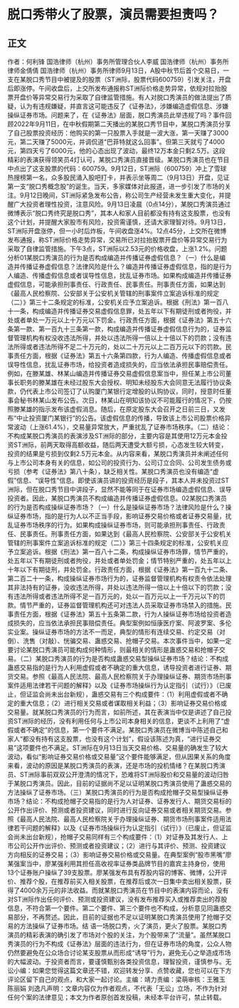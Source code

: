 # 脱口秀带火了股票，演员需要担责吗？
## 正文
作者：何利锋 国浩律师（杭州）事务所管理合伙人李威 国浩律师（杭州）事务所律师金倩倩 国浩律师（杭州）事务所律师9月13日，A股中秋节后首个交易日，一支在某脱口秀节目中被提及的股票（ST洲际，股票代码600759）引发关注，开盘后即涨停。午间收盘后，上交所发布通报称ST洲际价格走势异常，依规对拉抬股票开盘价等异常交易行为采取了自律监管措施。有人对脱口秀演员的做法提出了质疑，认为有违规嫌疑，并直言这可能违反了《证券法》，涉嫌编造虚假信息、涉嫌操纵证券市场。问题来了，在《证券法》层面，脱口秀演员此举违规了吗？事件回顾2022年9月11日，在中秋假期第二天播出的某脱口秀节目中，某脱口秀演员分享了自己股票投资经历：他购买的第一只股票入手就是一波大涨，第一天赚了3000元，第二天赚了5000元，并调侃道“巴菲特就这么回事”。但第三天就亏了4000元，第四天亏了6000元，他的心态出现了波动，最终12万本金只剩2.5万。这段精彩的表演获得领笑员4灯认可，某脱口秀演员直接晋级。某脱口秀演员也在节目中点出了这支股票的代码：600759。9月12日，ST洲际（600759）冲上了雪球热搜榜第一名，众多股民涌入股吧打卡，并表示坐等周二（9月13日）开盘，见证第一支“脱口秀概念股”的诞生。当天，多家媒体对此报道，进一步引发了市场的关注。9月12日晚间，ST洲际紧急发布公告，称公司生产经营未发生重大变化，并提醒广大投资者理性投资，注意风险。9月13日凌晨（0点14分），某脱口秀演员通过微博表示“脱口秀终究是脱口秀”，其本人和家人目前都没有持有这支股票，也没有这个计划，并提醒大家股市有风险，投资需谨慎，还请大家理智对待。9月13日，ST洲际开盘涨停，但一小时后炸板，午间收盘涨4%。12点45分，上交所在微博发布通报，称ST洲际价格走势异常，交易所已对拉抬股票开盘价等异常交易行为采取了自律监管措施。下午3点，ST洲际以2.53元的价格收盘，上涨1.2%。问题分析01某脱口秀演员的行为是否构成编造并传播证券虚假信息？（一）什么是编造并传播证券虚假信息？法律风险是什么？编造并传播证券虚假信息，指的是行为人编造、传播虚假信息或者误导性信息，扰乱证券市场。如果构成编造并传播证券虚假信息，可能承担刑事责任、行政责任、民事责任。刑事责任方面，如果达到《最高人民检察院、公安部关于公安机关管辖的刑事案件立案追诉标准的规定（二）》第三十二条规定的标准，公安机关应予立案追诉。根据《刑法》第一百八十一条，构成编造并传播证券交易虚假信息罪，处五年以下有期徒刑或者拘役，并处或者单处一万元以上十万元以下罚金。行政责任方面，根据《证券法》第五十六条第一款、第一百九十三条第一款，构成编造并传播证券虚假信息行为的，证券监督管理机构有权没收违法所得，并处以违法所得一倍以上十倍以下的罚款；没有违法所得或者违法所得不足二十万元的，处以二十万元以上二百万元以下的罚款。民事责任方面，根据《证券法》第五十六条第四款，行为人编造、传播虚假信息或者误导性信息，扰乱证券市场，给投资者造成损失的，应当依法承担民事赔偿责任。例如，在滕某雄、林某山编造并传播证券交易虚假信息案当中，担任某上市公司董事长职务的滕某雄在未经过股东大会授权、明知未经股东大会同意无法履行协议条款，仍代表上市公司签订了认购厦门某银行定增股的认购协议，同时，授意时任董事会秘书林某山发布公告。次日，林某山在明知该协议不可能履行的情况下，仍按照滕某雄的指示发布该虚假消息。随后，在原定股东大会召开之日前三日，又发布“中止投资厦门某银行”的公告。该虚假信息的传播，导致该上市公司股票价格异常波动（上涨61.4%），交易量异常放大，严重扰乱了证券市场秩序。（二）结论：不构成某脱口秀演员的表演涉及ST洲际的部分，主要内容是其使用12万元本金投资ST洲际，前两天取得高额收益，随后两天遭受大额亏损，心态发生较大转变，投资的结果是亏损到仅剩2.5万元本金。从内容来看，某脱口秀演员并未阐述任何与上市公司本身有关的信息，如公司的投资行为、公司订立合同、公司发生债务或亏损（参考《证券法》第八十条），缺乏相关性。某脱口秀演员也没有编造“虚假”信息、“误导性”信息。即使该演员讲的投资经历是段子，其本人并未投资过ST洲际，但在脱口秀节目中讲段子，显然不能等同于在证券市场编造虚假信息、误导投资者。因此，某脱口秀演员不构成编造并传播证券虚假信息。02某脱口秀演员的行为是否构成操纵证券市场？（一）什么是操纵证券市场？法律风险是什么？操纵证券市场，指的是行为人以不正当手段，影响证券交易价格或者证券交易量，扰乱证券市场秩序的行为。如果构成操纵证券市场，则可能承担刑事责任、行政责任、民事责任。刑事责任方面，如果达到《最高人民检察院、公安部关于公安机关管辖的刑事案件立案追诉标准的规定（二）》第三十四条规定的标准，公安机关应予立案追诉。根据《刑法》第一百八十二条，构成操纵证券市场罪，情节严重的，处五年以下有期徒刑或者拘役，并处或者单处罚金；情节特别严重的，处五年以上十年以下有期徒刑，并处罚金。行政责任方面，根据《证券法》第一百九十二条、第二百二十一条，构成操纵证券市场行为的，证券监督管理机构有权责令依法处理其非法持有的证券，没收违法所得，并处以违法所得一倍以上十倍以下的罚款；没有违法所得或者违法所得不足一百万元的，处以一百万元以上一千万元以下的罚款。情节严重的，证券监督管理机构还可对违法人员采取证券市场禁入的措施。民事责任方面，根据《证券法》第五十五条第二款，行为人操纵证券市场给投资者造成损失的，应当依法承担民事赔偿责任。典型案例如恒康医疗案、阿波罗案、多伦实业案。操纵证券市场的方法不一而足，典型的情形有连续交易、约定交易（对倒）、洗售（对敲）、恍骗交易、蛊惑交易、抢帽子交易。本次事件当中，如果一定要讨论某脱口秀演员可能构成何种情形，则最相关的情形是蛊惑交易和抢帽子交易。（二）某脱口秀演员的行为是否构成蛊惑交易型操纵证券市场？结论：不构成蛊惑交易指的是行为人利用虚假或者不确定的重大信息，诱导投资者进行证券、期货交易。参照《最高人民法院、最高人民检察院关于办理操纵证券、期货市场刑事案件适用法律若干问题的解释》以及《证券市场操纵行为认定指引（试行）》（已废止，但证监会尚未出台新规），蛊惑交易有三个构成要件：（1）利用虚假或者不确定的重大信息；（2）进行相关交易或者谋取相关利益；（3）影响证券交易价格或交易量。就某脱口秀演员的行为而言，如前所述，其在表演当中仅是讲述了自己投资ST洲际的经历，没有利用任何与上市公司本身相关的信息，更谈不上利用了“虚假或者不确定”的信息，第一个要件不满足。某脱口秀演员在微博当中陈述自己和家人“都没有持有这支股票，也没有这个计划”，假设该陈述为真，“进行证券交易”这项要件也不满足。ST洲际在9月13日当天交易价格、交易量的确发生了较大波动，看似“影响证券交易价格或交易量”这个要件能够满足，但从因果关系的角度来看，波动的原因是某脱口秀演员的表演，还是市场的投机情绪？在某脱口秀演员、ST洲际事前双双公开澄清的情况下，恐难将ST洲际股价和交易量的波动归咎于某脱口秀演员。因此，目前的证据尚不足以证明某脱口秀演员使用了蛊惑交易的方法操纵了证券市场。（三）某脱口秀演员的行为是否构成抢帽子交易型操纵证券市场？结论：不构成抢帽子交易指的是行为人对证券、证券发行人、期货交易标的公开作出评价、预测或者投资建议，同时进行反向证券交易或者相关期货交易。参照《最高人民法院、最高人民检察院关于办理操纵证券、期货市场刑事案件适用法律若干问题的解释》以及《证券市场操纵行为认定指引（试行）》（已废止，但证监会尚未出台新规），抢帽子交易同样有三个构成要件：（1）对证券及其发行人、上市公司公开作出评价、预测或者投资建议；（2）进行与其评价、预测、投资建议方向相反的证券交易；（3）影响证券交易价格或交易量。在典型案例“股市黑嘴”廖某强案当中，廖某强利用其担任高收视率证券类品牌节目的嘉宾主持身份，使用13个证券账户操纵了39支股票。廖某强发布具有荐股内容的博客、微博，公开评价、推荐个股，在推荐前买入相关股票，在推荐后或次一日集中卖出相关股票，获得了4000余万元的非法收益。而就某脱口秀演员在节目中的表演内容而论，没有对ST洲际作出任何评价、预测或投资建议，没有发布推荐买入或推荐卖出的荐股信息，不符合第一个要件。第二个要件、第三个要件也不构成，分析意见同蛊惑交易部分，不再赘述。因此，目前的证据也不足以证明某脱口秀演员使用了抢帽子交易的方法操纵了证券市场。结 语一场脱口秀，火了演员，更火了股票。某脱口秀演员的精彩表演的确引发了市场对个股的关注，为个股带来了“流量”。虽然某脱口秀演员的行为不构成《证券法》层面的违法行为，但在证券市场的角度，公众人物仍然要避免在公众场合讨论某支股票从而形成“诱导”行为，避免无心之举造成市场的大幅波动。于投资者而言，要谨慎甄别各类投资信息，理智投资，谨慎参与。无讼小编：如果您觉得这篇文章还不错，欢迎转发分享、点赞收藏，您也可以在下方评论区留下自己的观点，和大家一起讨论。主编：靖力责编：梁萌审核：王雅玉 陈丽娟 刘逸凡声明：文章内容仅为作者观点，不代表「无讼」立场，不作为针对任何个案的法律意见；本文为作者原创首发投稿，未经本平台许可，禁止转载。